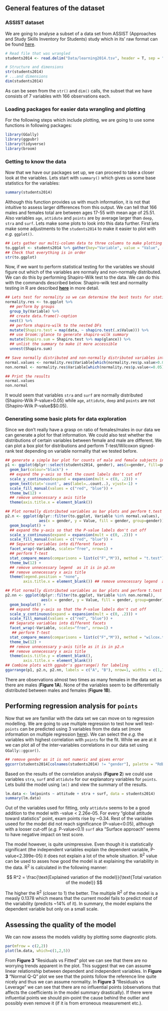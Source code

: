 ## General features of the dataset 

### ASSIST dataset

We are going to analyse a subset of a data set from ASSIST (Approaches and Study Skills Inventory for Students) study which in its' raw format can be found [here](https://www.mv.helsinki.fi/home/kvehkala/JYTmooc/JYTOPKYS3-data.txt). 

```r
# Read file that was wrangled
students2014 <- read.delim("Data/learning2014.tsv", header = T, sep = "\t")

# Structure and dimensions
str(students2014)
# ...and dimensions
dim(students2014)
```
As can be seen from the `str()` and `dim()` calls, the subset that we have consists of 7 variables with 166 observations each. 

### Loading packages for easier data wrangling and plotting

For the following steps which include plotting, we are going to use some functions in following packages:

```r
library(GGally)
library(ggpubr)
library(tidyverse)
library(broom)
```

### Getting to know the data
Now that we have our packages set up, we can proceed to take a closer look at the variables. Lets start with `summary()` which gives us some base statistics for the variables:


```r
summary(students2014)
```

Although this function provides us with much information, it is not that intuitive to assess larger differences from this output. We can tell that 166 males and females total are between ages 17-55 with mean age of 25.51. Also variables `age`, `attidute` and `points` are by average larger than `deep`, `stra` and `surf`. Lets make some plots to look into this data further. First lets make some adjustments to the `students2014` to make it easier to plot with *e.g.* `ggplot()`. 


```r
## Lets gather our multi-column data to three columns to make plotting and data editing with grouping easier
to.ggplot <- students2014 %>% gather(key="Variable", value = "Value", -gender) 
## Check that everything is in order
str(to.ggplot)
```

Now, if we want to perform statistical testing for the variables we should figure out which of the variables are normally and non-normally distributed. We can do this by performing Shapiro-Wilk test to the data. We can do this with the commands described below. Shapiro-wilk test and normality testing in R are described [**here**](http://www.sthda.com/english/wiki/normality-test-in-r) in more detail.

```r
## Lets test for normality so we can determine the best tests for statistical difference
normality.res <- to.ggplot %>%
  ## perform by groups
  group_by(Variable) %>% 
  ## create data.frame()-ception
  nest() %>% 
  ## perform shapiro-wilk to the nested DFs
  mutate(Shapiro.test = map(data, ~ shapiro.test(.x$Value))) %>% 
  ## use broom::glance to generate shapiro-wilk summary
  mutate(Shapiro.sum = Shapiro.test %>% map(glance)) %>%
  ## unlist the summary to make it more accessible
  unnest(Shapiro.sum)

## Save normally distributed and non-normally distributed variables into variables
normal.values <- normality.res$Variable[which(normality.res$p.value>0.05)]
non.normal <- normality.res$Variable[which(normality.res$p.value<=0.05)]

## Print the results
normal.values
non.normal
```

It would seem that variables `stra` and `surf` are normally distributed (Shapiro-Wilk P-value>0.05) while  `age`, `attidute`, `deep` and `points` are not (Shapiro-Wilk P-value$\geq$0.05). 

### Generating some basic plots for data exploration

Since we don't really have a grasp on ratio of females/males in our data we can generate a plot for that information. We could also test whether the distributions of certain variables between female and male are different. We can plot a box plot for distributions and perform T-test/Wilcoxon signed-rank test  depending on variable normality that we tested before. 

```r

## generate a simple bar plot for counts of male and female subjects in the data set
p1 <- ggplot(dplyr::select(students2014, gender), aes(x=gender, fill=gender)) +
  geom_bar(colour="black") + 
  ## expand the y-axis so that the count labels don't cut off
  scale_y_continuous(expand = expansion(mult = c(0, .2))) + 
  geom_text(stat='count', aes(label=..count..), vjust=-1) +
  scale_fill_manual(values = c("red", "blue")) +
  theme_bw(12) + 
  ## remove unnecessary x axis title
  theme(axis.title.x = element_blank())

## Plot normally distributed variables as bar plots and perform t.test using stat_compare_means
p2.n <- ggplot(dplyr::filter(to.ggplot, Variable %in% normal.values), 
               aes(x = gender, y = Value, fill = gender, group=gender)) +
  geom_boxplot() + 
  ## expand the y-axis so that the P-value labels don't cut off
  scale_y_continuous(expand = expansion(mult = c(0, .2))) +
  scale_fill_manual(values = c("red", "blue")) + 
  ## Separate variables into different facets
  facet_wrap(~Variable, scales="free", nrow=1) + 
  ## perform T-test
  stat_compare_means(comparisons = list(c("F","M")), method = "t.test") +
  theme_bw(12) + 
  ## remove unnecessary legend  as it is in p2.nn
  ## remove unnecessary x axis title
  theme(legend.position = "none",
        axis.title.x = element_blank()) ## remove unnecessary legend  as it is in p2.nn

## Plot normally distributed variables as bar plots and perform t.test using stat_compare_means
p2.nn <- ggplot(dplyr::filter(to.ggplot, Variable %in% non.normal), 
                aes(x = gender, y = Value, fill = gender, group=gender)) +
  geom_boxplot() + 
  ## expand the y-axis so that the P-value labels don't cut off
  scale_y_continuous(expand = expansion(mult = c(0, .2))) +
  scale_fill_manual(values = c("red", "blue")) +
  ## Separate variables into different facets
  facet_wrap(~Variable, scales="free", nrow=1) +
   ## perform T-test
  stat_compare_means(comparisons = list(c("F","M")), method = "wilcox.test") +
  theme_bw(12) + 
  ## remove unnecessary y-axis title as it is in p2.n
  ## remove unnecessary x axis title
  theme(axis.title.y = element_blank(),
        axis.title.x = element_blank()) 
## Combine plots with ggpubr's ggarrange() for labeling
ggarrange(p1, p2.n, p2.nn, labels = c("A", "B"), nrow=1, widths = c(1,1,2.3))

```

There are observations almost two times as many females in the data set as there are males (**Figure 1A**). None of the variables seem to be differentially distributed between males and females (**Figure 1B**). 

## Performing regression analysis for `points`

Now that we are familiar with the data set we can move on to regression modelling. We are going to use multiple regression to test how well test-`points` can be predicted using 3 variables from the data set (more information on multiple regression [here](https://www.datacamp.com/community/tutorials/linear-regression-R)). We can select the *e.g.* the variables with highest correlation with `points` for the fit. While we are at it we can plot all of the inter-variables correlations in our data set using `GGally::ggcor()`.

```r
## remove gender as it is not numeric and gives error
ggcorr(students2014[colnames(students2014) != "gender"], palette = "RdBu", label = TRUE, label_round=3) 
```

Based on the results of the correlation analysis (**Figure 2**) we could use variables `stra`, `surf` and `attidute` for our explanatory variables for `points`. Lets build the model using `lm()` and view the summary of the results. 

```r
lm.data <- lm(points ~ attitude + stra + surf, data = students2014)
summary(lm.data)

```
Out of the variables used for fitting, only `attidute` seems to be a good addition to the model with -value < 2.26e-05. For every "global attitude toward statistics" point, exam points rise by ~0.34. Rest of the variables useed for the model did not reach significance (P-value<0.05), although with a looser cut-off (*e.g.* P-value<0.1) `surf` aka "Surface approach" seems to have negative impact on test score.

The model however, is quite unimpressive. Even though it is statistically significant (the independent variables explain the dependent variable, P-value<2.399e-05) it does not explain a lot of the whole situation. R^2^ value can be used to asses how good the model is at explaining the variability in the data. R^2^ is calculated in the following manner: 

$$
R^2 = \frac{\text{Explained variation of the model}}{\text{Total variation of the model}}
$$

The higher the R^2^ (closer to 1) the better. The multiple R^2^ of the model is a measly 0.1378 which means that the current model fails to predict most of the variability (predicts ~14% of it). In summary, the model explains the dependent variable but only on a small scale.

## Assessing the quality of the model

We can now assess the models validity by plotting some diagnostic plots.

```r
par(mfrow = c(2,2))
plot(lm.data, which=c(1,2,5))
```

From **Figure 3** "Residuals vs Fitted" plot we can see that there are no worrying trends apparent in the plot. This suggest that we can assume linear relationship between dependent and independent variables. In **Figure 3** "Normal Q-Q" plot we see that the points follow the reference line quite nicely and thus we can assume normality. In  **Figure 3** "Residuals vs Leverage" we can see that there are no influential points (observations that affects the coefficients in the model summary drastically). If there were influential points we should pin-point the cause behind the outlier and possibly even remove it (if it is from erroneous measurement etc.).

